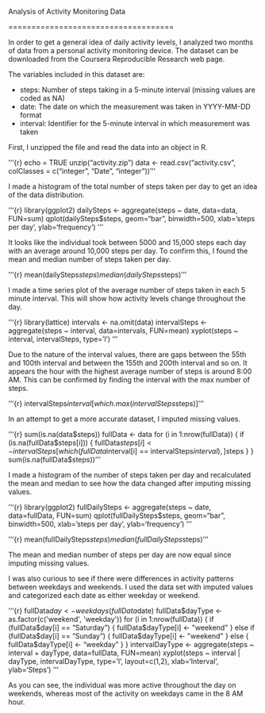 Analysis of Activity Monitoring Data

====================================

In order to get a general idea of daily activity levels, I analyzed two months of data from a personal activity monitoring device. The dataset can be downloaded from the Coursera Reproducible Research web page.

The variables included in this dataset are:

- steps: Number of steps taking in a 5-minute interval (missing values are coded as NA)
- date: The date on which the measurement was taken in YYYY-MM-DD format
- interval: Identifier for the 5-minute interval in which measurement was taken

First, I unzipped the file and read the data into an object in R.

'''{r}
echo = TRUE
unzip("activity.zip")
data <- read.csv("activity.csv", colClasses = c("integer", "Date", "integer"))
'''

I made a histogram of the total number of steps taken per day to get an idea of the data distribution.

'''{r}
library(ggplot2)
dailySteps <- aggregate(steps ~ date, data=data, FUN=sum)
qplot(dailySteps$steps, geom="bar", binwidth=500, xlab='steps per day', ylab='frequency')
'''

It looks like the individual took between 5000 and 15,000 steps each day with an average around 10,000 steps per day. To confirm this, I found the mean and median number of steps taken per day.

'''{r}
mean(dailySteps$steps)
median(dailySteps$steps)
'''

I made a time series plot of the average number of steps taken in each 5 minute interval. This will show how activity levels change throughout the day.

'''{r}
library(lattice)
intervals <- na.omit(data)
intervalSteps <- aggregate(steps ~ interval, data=intervals, FUN=mean)
xyplot(steps ~ interval, intervalSteps, type='l')
'''

Due to the nature of the interval values, there are gaps between the 55th and 100th interval and between the 155th and 200th interval and so on.
It appears the hour with the highest average number of steps is around 8:00 AM. This can be confirmed by finding the interval with the max number of steps.

'''{r}
intervalSteps$interval[which.max(intervalSteps$steps)]
'''

In an attempt to get a more accurate dataset, I imputed missing values.

'''{r}
sum(is.na(data$steps))
fullData <- data
for (i in 1:nrow(fullData)) {
    if (is.na(fullData$steps[i])) {
        fullData$steps[i] <- intervalSteps[which(
        fullData$interval[i] == intervalSteps$interval), ]$steps
    }
}
sum(is.na(fullData$steps))
'''

I made a histogram of the number of steps taken per day and recalculated the mean and median to see how the data changed after imputing missing values.

'''{r}
library(ggplot2)
fullDailySteps <- aggregate(steps ~ date, data=fullData, FUN=sum)
qplot(fullDailySteps$steps, geom="bar", binwidth=500,
    xlab='steps per day', ylab='frequency')
'''

'''{r}
mean(fullDailySteps$steps)
median(fullDailySteps$steps)
'''

The mean and median number of steps per day are now equal since imputing missing values.


I was also curious to see if there were differences in activity patterns between weekdays and weekends. I used the data set with imputed values and categorized each date as either weekday or weekend.

'''{r}
fullData$day <- weekdays(fullData$date)
fullData$dayType <- as.factor(c('weekend', 'weekday'))
for (i in 1:nrow(fullData)) {
    if (fullData$day[i] == "Saturday") {
        fullData$dayType[i] <- "weekend"
        }
    else if (fullData$day[i] == "Sunday") {
        fullData$dayType[i] <- "weekend"
        }
    else {
        fullData$dayType[i] <- "weekday"
        }
    }
intervalDayType <- aggregate(steps ~ interval + dayType, data=fullData, FUN=mean)
xyplot(steps ~ interval | dayType, intervalDayType, type='l',
    layout=c(1,2), xlab='Interval', ylab='Steps')
'''

As you can see, the individual was more active throughout the day on weekends, whereas most of the activity on weekdays came in the 8 AM hour.
